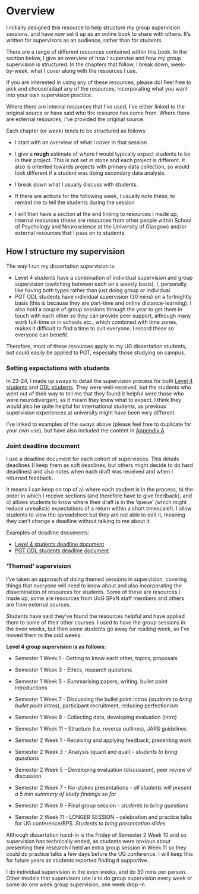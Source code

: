 # Overview {.unnumbered} 

I initially designed this resource to help structure my group supervision sessions, and have now set it up as an online book to share with others. It's written for supervisors as an audience, rather than for students. 

There are a range of different resources contained within this book. In the section below, I give an overview of how I supervise and how my group supervision is structured. In the chapters that follow, I break down, week-by-week, what I cover along with the resources I use.

If you are interested in using any of these resources, please do! Feel free to pick and choose/adapt any of the resources, incorporating what you want into your own supervision practice. 

Where there are internal resources that I've used, I've either linked to the original source or have said who the resource has come from. Where there are external resources, I've provided the original source. 

 
Each chapter (or week) tends to be structured as follows: 

- I start with an overview of what I cover in that session

- I give a **rough** estimate of where I would typically expect students to be in their project. This is not set in stone and each project is different. It also is oriented towards projects with primary data collection, so would look different if a student was doing secondary data analysis. 

- I break down what I usually discuss with students. 

- If there are actions for the following week, I usually note these, to remind me to tell the students during the session

- I will then have a section at the end linking to resources I made up, internal resources (these are resources from other people within School of Psychology and Neuroscience at the University of Glasgow) and/or external resources that I pass on to students. 


## How I structure my supervision

The way I run my dissertation supervision is: 

- Level 4 students have a combination of individual supervision and group supervision (switching between each on a weekly basis). I, personally, like having both types rather than just doing group or individual. 
- PGT ODL students have individual supervision (30 mins) on a fortnightly basis (this is because they are part-time and online distance-learning). I also hold a couple of group sessions through the year to get them in touch with each other so they can provide peer support, although many work full-time or in schools etc., which combined with time zones, makes it difficult to find a time to suit everyone. I record these so everyone can benefit.  

Therefore, most of these resources apply to my UG dissertation students, but could easily be applied to PGT, especially those studying on campus.  


### Setting expectations with students

In 23-24, I made up sways to detail the supervision process for both [Level 4 students](https://sway.cloud.microsoft/QTCoK14sojeLoUd3?ref=Link) and [ODL students](https://sway.cloud.microsoft/Pb5M1b1TEdgxdquK?ref=Link). They were well-received, but the students who went out of their way to tell me that they found it helpful were those who were neurodivergent, as it meant they knew what to expect. I think they would also be quite helpful for international students, as previous supervision experiences at university might have been very different. 

I've linked to examples of the sways above (please feel free to duplicate for your own use), but have also included the content in [Appendix A](https://ashleyerobertson.github.io/group_supervision/appendix_a.html)
 
### Joint deadline document

I use a deadline document for each cohort of supervisees. This details deadlines (I keep them as soft deadlines, but others might decide to do hard deadlines) and also notes when each draft was received and when I returned feedback. 

It means I can keep on top of a) where each student is in the process, b) the order in which I receive sections (and therefore have to give feedback), and c) allows students to know where their draft is in the 'queue' (which might reduce unrealistic expectations of a return within a short timescale!). I allow students to view the spreadsheet but they are not able to edit it, meaning they can't change a deadline without talking to me about it. 

Examples of deadline documents:

- [Level 4 students deadline document](https://gla-my.sharepoint.com/:x:/g/personal/ashley_robertson_glasgow_ac_uk/EXzNumo-70BAlD-TFQMbF1oB4Mjl-yjOw359GmbMrqGuZQ?e=FLyjqy) 
- [PGT ODL students deadline document](https://gla-my.sharepoint.com/:x:/g/personal/ashley_robertson_glasgow_ac_uk/EdI6pqRBI15LqAZ29mIrUOgBWyM9pXitlcvTJ9WvmRtRlg?e=Opxgba)

### 'Themed' supervision

I've taken an approach of doing themed sessions in supervision, covering things that everyone will need to know about and also incorporating the dissemination of resources for students. Some of these are resources I made up, some are resources from UoG SPaN staff members and others are from external sources. 

Students have said they've found the resources helpful and have applied them to some of their other courses. I used to have the group sessions in the even weeks, but then some students go away for reading week, so I've moved them to the odd weeks.

**Level 4 group supervision is as follows:** 

- Semester 1 Week 1 - Getting to know each other, topics, proposals  
- Semester 1 Week 3 - Ethics, research questions  
- Semester 1 Week 5 - Summarising papers, writing, bullet point introductions  
- Semester 1 Week 7 - Discussing the bullet point intros (*students to bring bullet point intros*), participant recruitment, reducing perfectionism  
- Semester 1 Week 9 - Collecting data, developing evaluation (intro)  
- Semester 1 Week 11 - Structure (i.e. reverse outlines), JARS guidelines  

- Semester 2 Week 1 - Receiving and applying feedback, presenting work 
- Semester 2 Week 3 - Analysis (quant and qual) - *students to bring questions* 
- Semester 2 Week 5 - Developing evaluation (discussion), peer review of discussion
- Semester 2 Week 7 - No-stakes presentations - *all students will present a 5 min summary of study findings so far* 
- Semester 2 Week 9 - Final group session - *students to bring questions* 
- Semester 2 Week 11 - LONGER SESSION - celebration and practice talks for UG conference/BPS. *Students to bring presentation slides* 

Although dissertation hand-in is the Friday of Semester 2 Week 10 and so supervision has technically ended, as students were anxious about presenting their research I held an extra group session in Week 11 so they could do practice talks a few days before the UG conference. I will keep this for future years as students reported finding it supportive. 

I do individual supervision in the even weeks, and do 30 mins per person. Other models that supervisors use is to do group supervision every week or some do one week group supervision, one week drop-in. 
